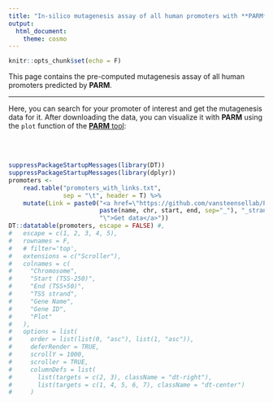 ```yaml
---
title: "In-silico mutagenesis assay of all human promoters with **PARM**"
output:
  html_document:
    theme: cosmo
---
```


```r
knitr::opts_chunk$set(echo = F)
```

This page contains the pre-computed mutagenesis assay of all human promoters predicted by **PARM**. 

---

Here, you can search for your promoter of interest and get the mutagenesis data for it. After downloading the data, you can visualize it with **PARM** using the `plot` function of the [**PARM** tool](https://github.com/vansteensellab/PARM):

<br>
<br>

```r
suppressPackageStartupMessages(library(DT))
suppressPackageStartupMessages(library(dplyr))
promoters <- 
    read.table("promoters_with_links.txt", 
               sep = "\t", header = T) %>%
    mutate(Link = paste0("<a href=\"https://github.com/vansteensellab/PARM_mutagenesis/raw/main/",
                         paste(name, chr, start, end, sep="_"), "_strand", strand, ".zip",
                         "\">Get data</a>"))
DT::datatable(promoters, escape = FALSE) #,
#   escape = c(1, 2, 3, 4, 5),
#   rownames = F,
#   # filter='top',
#   extensions = c("Scroller"),
#   colnames = c(
#     "Chromosome",
#     "Start (TSS-250)",
#     "End (TSS+50)",
#     "TSS strand",
#     "Gene Name",
#     "Gene ID",
#     "Plot"
#   ),
#   options = list(
#     order = list(list(0, "asc"), list(1, "asc")),
#     deferRender = TRUE,
#     scrollY = 1000,
#     scroller = TRUE,
#     columnDefs = list(
#       list(targets = c(2, 3), className = "dt-right"),
#       list(targets = c(1, 4, 5, 6, 7), className = "dt-center")
#     )

```

